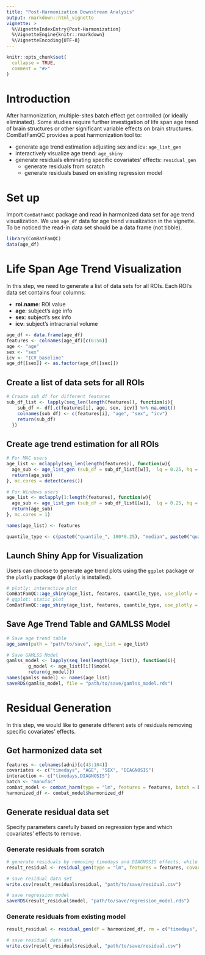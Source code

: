 ```yaml
---
title: "Post-Harmonization Downstream Analysis"
output: rmarkdown::html_vignette
vignette: >
  %\VignetteIndexEntry{Post-Harmonization}
  %\VignetteEngine{knitr::rmarkdown}
  %\VignetteEncoding{UTF-8}
---
```


```r
knitr::opts_chunk$set(
  collapse = TRUE,
  comment = "#>"
)
```

# Introduction

After harmonization, multiple-sites batch effect get controlled (or ideally eliminated). Some studies require further investigation of life span age trend of brain structures or other significant variable effects on brain structures. ComBatFamQC provides a post harmonization tool to:

-   generate age trend estimation adjusting sex and icv: `age_list_gen`
-   interactively visualize age trend: `age_shiny`
-   generate residuals eliminating specific covariates' effects: `residual_gen`
    -   generate residuals from scratch
    -   generate residuals based on existing regression model

# Set up

Import `ComBatFamQC` package and read in harmonized data set for age trend visualization. We use `age_df` data for age trend visualization in the vignette. To be noticed the read-in data set should be a data frame (not tibble). 
 
```r
library(ComBatFamQC)
data(age_df)
```

# Life Span Age Trend Visualization

In this step, we need to generate a list of data sets for all ROIs. Each ROI's data set contains four columns:

-   **roi.name**: ROI value
-   **age**: subject's age info
-   **sex**: subject's sex info
-   **icv**: subject's intracranial volume

```r
age_df <- data.frame(age_df)
features <- colnames(age_df)[c(6:56)]
age <- "age"
sex <- "sex"
icv <- "ICV_baseline"
age_df[[sex]] <- as.factor(age_df[[sex]])
```

## Create a list of data sets for all ROIs

```r
# Create sub_df for different features
sub_df_list <- lapply(seq_len(length(features)), function(i){
    sub_df <- df[,c(features[i], age, sex, icv)] %>% na.omit()
    colnames(sub_df) <- c(features[i], "age", "sex", "icv")
    return(sub_df)
  })
```

## Create age trend estimation for all ROIs

```r
# For MAC users
age_list <- mclapply(seq_len(length(features)), function(w){
  age_sub <- age_list_gen (sub_df = sub_df_list[[w]],  lq = 0.25, hq = 0.75)
  return(age_sub)
}, mc.cores = detectCores()) 

# For Windows users
age_list <- mclapply(1:length(features), function(w){
  age_sub <- age_list_gen (sub_df = sub_df_list[[w]],  lq = 0.25, hq = 0.75)
  return(age_sub)
}, mc.cores = 1) 

names(age_list) <- features

quantile_type <- c(paste0("quantile_", 100*0.25), "median", paste0("quantile_", 100*0.75))
```

## Launch Shiny App for Visualization

Users can choose to generate age trend plots using the `ggplot` package or the `plotly` package (if `plotly` is installed).

```r
# plotly: interactive plot
ComBatFamQC::age_shiny(age_list, features, quantile_type, use_plotly = TRUE)
# ggplot: static plot
ComBatFamQC::age_shiny(age_list, features, quantile_type, use_plotly = FALSE)
```

## Save Age Trend Table and GAMLSS Model

```r
# Save age trend table
age_save(path = "path/to/save", age_list = age_list)

# Save GAMLSS Model
gamlss_model <- lapply(seq_len(length(age_list)), function(i){
        g_model <- age_list[[i]]$model
        return(g_model)})
names(gamlss_model) <- names(age_list)
saveRDS(gamlss_model, file = "path/to/save/gamlss_model.rds")
```

# Residual Generation

In this step, we would like to generate different sets of residuals removing specific covariates' effects.

## Get harmonized data set
```r
features <- colnames(adni)[c(43:104)]
covariates <- c("timedays", "AGE", "SEX", "DIAGNOSIS")
interaction <- c("timedays,DIAGNOSIS")
batch <- "manufac"
combat_model <- combat_harm(type = "lm", features = features, batch = batch, covariates = covariates, interaction = interaction, smooth = NULL, random = NULL, df = adni)
harmonized_df <- combat_model$harmonized_df
```

## Generate residual data set

Specify parameters carefully based on regression type and which covariates' effects to remove.

### Generate residuals from scratch
```r
# generate residuals by removing timedays and DIAGNOSIS effects, while preserving AGE and SEX effects.
result_residual <- residual_gen(type = "lm", features = features, covariates = covariates, interaction = interaction, smooth = NULL, df = harmonized_df, rm = c("timedays", "DIAGNOSIS"))

# save residual data set
write.csv(result_residual$residual, "path/to/save/residual.csv")

# save regression model
saveRDS(result_residual$model, "path/to/save/regression_model.rds")
```

### Generate residuals from existing model
```r
result_residual <- residual_gen(df = harmonized_df, rm = c("timedays", "DIAGNOSIS"), model = TRUE, model_path = "path/to/save/regression_model.rds")

# save residual data set
write.csv(result_residual$residual, "path/to/save/residual.csv")
```
